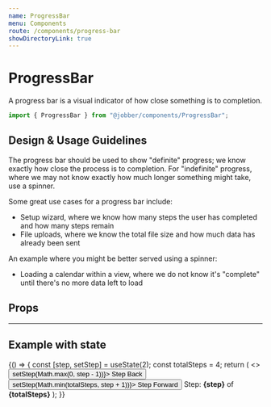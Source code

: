 ```yaml
---
name: ProgressBar
menu: Components
route: /components/progress-bar
showDirectoryLink: true
---
```



# ProgressBar

<ComponentStatus stage="ready" responsive="yes" accessible="yes" />

A progress bar is a visual indicator of how close something is to completion.

```ts
import { ProgressBar } from "@jobber/components/ProgressBar";
```

<Playground>
  <ProgressBar currentStep={3} totalSteps={4} />
</Playground>

## Design & Usage Guidelines

The progress bar should be used to show "definite" progress; we know exactly how
close the process is to completion. For "indefinite" progress, where we may not
know exactly how much longer something might take, use a spinner.

Some great use cases for a progress bar include:

- Setup wizard, where we know how many steps the user has completed and how many
  steps remain
- File uploads, where we know the total file size and how much data has already
  been sent

An example where you might be better served using a spinner:

- Loading a calendar within a view, where we do not know it's "complete" until
  there's no more data left to load

## Props

<Props of={ProgressBar} />

---

## Example with state

<Playground>
  {() => {
    const [step, setStep] = useState(2);
    const totalSteps = 4;
    return (
      <>
        <button onClick={() => setStep(Math.max(0, step - 1))}>
          Step Back
        </button>
        <button onClick={() => setStep(Math.min(totalSteps, step + 1))}>
          Step Forward
        </button>
        <ProgressBar currentStep={step} totalSteps={totalSteps} />
        Step: <strong>{step}</strong> of <strong>{totalSteps}</strong>
      </>
    );
  }}
</Playground>
